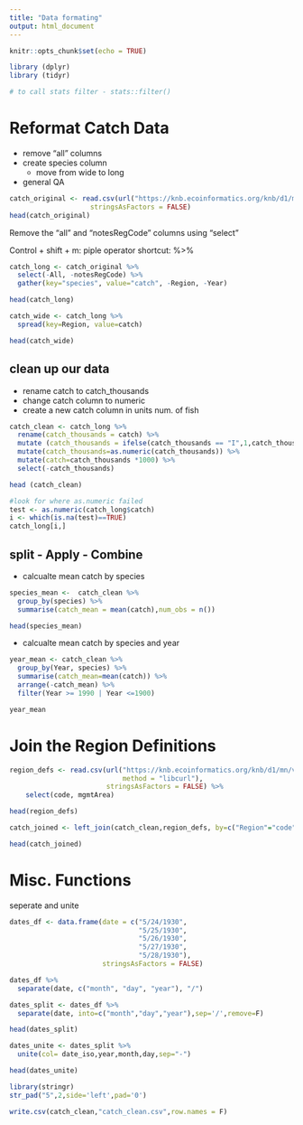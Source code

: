 ```yaml
---
title: "Data formating"
output: html_document
---
```


```r
knitr::opts_chunk$set(echo = TRUE)
```

```r
library (dplyr)
library (tidyr)

# to call stats filter - stats::filter()
```


# Reformat Catch Data


* remove "all" columns
* create species column
  - move from wide to long
* general QA

```r
catch_original <- read.csv(url("https://knb.ecoinformatics.org/knb/d1/mn/v2/object/df35b.302.1", method = "libcurl"),
                    stringsAsFactors = FALSE)
head(catch_original)
```


Remove the "all" and "notesRegCode" columns using "select"

Control + shift + m: piple operator shortcut: %>%

```r
catch_long <- catch_original %>% 
  select(-All, -notesRegCode) %>% 
  gather(key="species", value="catch", -Region, -Year)

head(catch_long)
```
```r
catch_wide <- catch_long %>% 
  spread(key=Region, value=catch)

head(catch_wide)
```
## clean up our data

* rename catch to catch_thousands
* change catch column to numeric
* create a new catch column in units num. of fish

```r
catch_clean <- catch_long %>% 
  rename(catch_thousands = catch) %>%
  mutate (catch_thousands = ifelse(catch_thousands == "I",1,catch_thousands)) %>%  
  mutate(catch_thousands=as.numeric(catch_thousands)) %>% 
  mutate(catch=catch_thousands *1000) %>% 
  select(-catch_thousands)

head (catch_clean)
```


```r
#look for where as.numeric failed
test <- as.numeric(catch_long$catch)
i <- which(is.na(test)==TRUE)
catch_long[i,]
```
## split - Apply - Combine

* calcualte mean catch by species
```r
species_mean <-  catch_clean %>% 
  group_by(species) %>% 
  summarise(catch_mean = mean(catch),num_obs = n())

head(species_mean)
```

* calcualte mean catch by species and year
```r
year_mean <- catch_clean %>% 
  group_by(Year, species) %>% 
  summarise(catch_mean=mean(catch)) %>% 
  arrange(-catch_mean) %>% 
  filter(Year >= 1990 | Year <=1900)

year_mean
```

# Join the Region Definitions

```r
region_defs <- read.csv(url("https://knb.ecoinformatics.org/knb/d1/mn/v2/object/df35b.303.1",
                            method = "libcurl"),
                        stringsAsFactors = FALSE) %>% 
    select(code, mgmtArea)

head(region_defs)
```
```r
catch_joined <- left_join(catch_clean,region_defs, by=c("Region"="code"))

head(catch_joined)

```


# Misc. Functions

seperate and unite

```r
dates_df <- data.frame(date = c("5/24/1930",
                                "5/25/1930",
                                "5/26/1930",
                                "5/27/1930",
                                "5/28/1930"),
                       stringsAsFactors = FALSE)

dates_df %>% 
  separate(date, c("month", "day", "year"), "/")
```
```r
dates_split <- dates_df %>% 
  separate(date, into=c("month","day","year"),sep='/',remove=F)

head(dates_split)
```

```r
dates_unite <- dates_split %>% 
  unite(col= date_iso,year,month,day,sep="-")

head(dates_unite)
```

```r
library(stringr)
str_pad("5",2,side='left',pad='0')

```

```r
write.csv(catch_clean,"catch_clean.csv",row.names = F)
```

